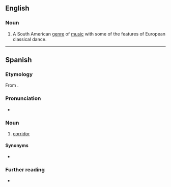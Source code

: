==English==
{{wikipedia}}

===Noun===
{{en-noun|-}}

# A South American [[genre]] of [[music]] with some of the features of European classical dance.

----

==Spanish==

===Etymology===
From {{suffix|es|paso|illo}}.

===Pronunciation===
* {{es-IPA}}

===Noun===
{{es-noun|m}}

# [[corridor]]

====Synonyms====
* {{l|es|corredor}}

===Further reading===
* {{R:DRAE}}
